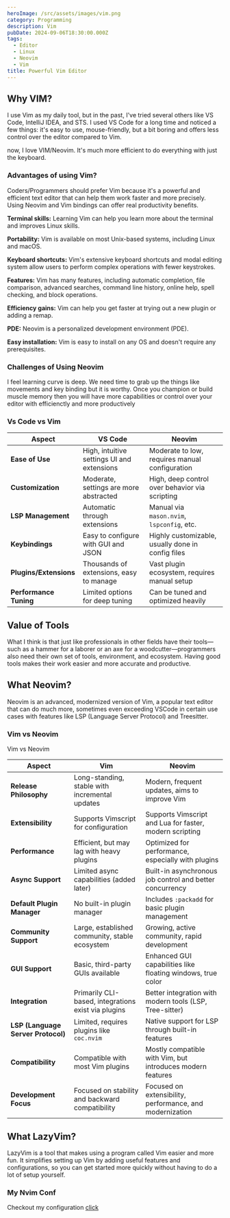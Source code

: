 ```yaml
---
heroImage: /src/assets/images/vim.png
category: Programming
description: Vim
pubDate: 2024-09-06T18:30:00.000Z
tags:
  - Editor
  - Linux
  - Neovim
  - Vim
title: Powerful Vim Editor
---
```


## Why VIM?

I use Vim as my daily tool, but in the past, I've tried several others like VS Code, IntelliJ IDEA, and STS. I used VS Code for a long time and noticed a few things: it's easy to use, mouse-friendly, but a bit boring and offers less control over the editor compared to Vim.

now, I love VIM/Neovim. It's much more efficient to do everything with just the keyboard.

### Advantages of using Vim?

Coders/Programmers should prefer Vim because it's a powerful and efficient text editor that can help them work faster and more precisely. Using Neovim and Vim bindings can offer real productivity benefits.

**Terminal skills:** Learning Vim can help you learn more about the terminal and improves Linux skills.

**Portability:** Vim is available on most Unix-based systems, including Linux and macOS.

**Keyboard shortcuts:** Vim's extensive keyboard shortcuts and modal editing system allow users to perform complex operations with fewer keystrokes.

**Features:** Vim has many features, including automatic completion, file comparison, advanced searches, command line history, online help, spell checking, and block operations.

**Efficiency gains:** Vim can help you get faster at trying out a new plugin or adding a remap.

**PDE:** Neovim is a personalized development environment (PDE).

**Easy installation:** Vim is easy to install on any OS and doesn't require any prerequisites.

### Challenges of Using Neovim

I feel learning curve is deep. We need time to grab up the things like movements and key binding but it is worthy. Once you champion or build muscle memory then you will have more capabilities or control over your editor with efficienctly and more productively

### Vs Code vs Vim

| **Aspect**             | **VS Code**                                | **Neovim**                                        |
| ---------------------- | ------------------------------------------ | ------------------------------------------------- |
| **Ease of Use**        | High, intuitive settings UI and extensions | Moderate to low, requires manual configuration    |
| **Customization**      | Moderate, settings are more abstracted     | High, deep control over behavior via scripting    |
| **LSP Management**     | Automatic through extensions               | Manual via `mason.nvim`, `lspconfig`, etc.        |
| **Keybindings**        | Easy to configure with GUI and JSON        | Highly customizable, usually done in config files |
| **Plugins/Extensions** | Thousands of extensions, easy to manage    | Vast plugin ecosystem, requires manual setup      |
| **Performance Tuning** | Limited options for deep tuning            | Can be tuned and optimized heavily                |

## Value of Tools

What I think is that just like professionals in other fields have their tools—such as a hammer for a laborer or an axe for a woodcutter—programmers also need their own set of tools, environment, and ecosystem. Having good tools makes their work easier and more accurate and productive.

## What Neovim?

Neovim is an advanced, modernized version of Vim, a popular text editor that can do much more, sometimes even exceeding VSCode in certain use cases with features like LSP (Language Server Protocol) and Treesitter.

### Vim vs Neovim

Vim vs Neovim

| **Aspect**                         | **Vim**                                             | **Neovim**                                                  |
| ---------------------------------- | --------------------------------------------------- | ----------------------------------------------------------- |
| **Release Philosophy**             | Long-standing, stable with incremental updates      | Modern, frequent updates, aims to improve Vim               |
| **Extensibility**                  | Supports Vimscript for configuration                | Supports Vimscript and Lua for faster, modern scripting     |
| **Performance**                    | Efficient, but may lag with heavy plugins           | Optimized for performance, especially with plugins          |
| **Async Support**                  | Limited async capabilities (added later)            | Built-in asynchronous job control and better concurrency    |
| **Default Plugin Manager**         | No built-in plugin manager                          | Includes `:packadd` for basic plugin management             |
| **Community Support**              | Large, established community, stable ecosystem      | Growing, active community, rapid development                |
| **GUI Support**                    | Basic, third-party GUIs available                   | Enhanced GUI capabilities like floating windows, true color |
| **Integration**                    | Primarily CLI-based, integrations exist via plugins | Better integration with modern tools (LSP, Tree-sitter)     |
| **LSP (Language Server Protocol)** | Limited, requires plugins like `coc.nvim`           | Native support for LSP through built-in features            |
| **Compatibility**                  | Compatible with most Vim plugins                    | Mostly compatible with Vim, but introduces modern features  |
| **Development Focus**              | Focused on stability and backward compatibility     | Focused on extensibility, performance, and modernization    |

## What LazyVim?

LazyVim is a tool that makes using a program called Vim easier and more fun. It simplifies setting up Vim by adding useful features and configurations, so you can get started more quickly without having to do a lot of setup yourself.

### My Nvim Conf

Checkout my configuration [click](https://github.com/kitparl/neovim)
